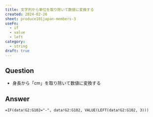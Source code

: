 ```yaml
---
title: 文字列から単位を取り除いて数値に変換する
created: 2024-02-26
sheet: produce101japan-members-3
useFn:
  - if
  - value
  - left
category:
  - string
draft: true
---
```


## Question

- 身長から「cm」を取り除いて数値に変換する

## Answer

```
=IF(data!G2:G102="-", data!G2:G102, VALUE(LEFT(data!G2:G102, 3)))
```
